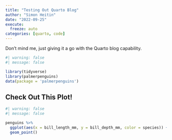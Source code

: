 ```yaml
---
title: "Testing Out Quarto Blog"
author: "Simon Heitin"
date: "2022-09-25"
execute: 
  freeze: auto
categories: [quarto, code]
---
```


Don't mind me, just giving it a go with the Quarto blog capability. 

```r
#| warning: false
#| message: false

library(tidyverse)
library(palmerpenguins)
data(package = 'palmerpenguins')
```
## Check Out This Plot!
```r
#| warning: false
#| message: false

penguins %>%
  ggplot(aes(x = bill_length_mm, y = bill_depth_mm, color = species)) +
  geom_point()
```

